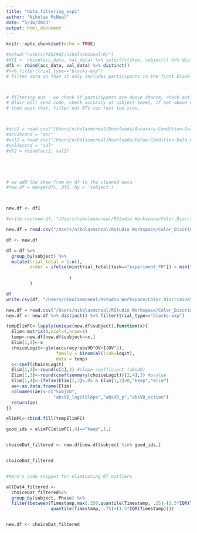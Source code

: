 ```yaml
---
title: "data_filtering_exp1"
author: "Nikolas McNeal"
date: "5/16/2023"
output: html_document
---
```


```r
knitr::opts_chunk$set(echo = TRUE)
```


```r
#setwd("/users/PAS1962/nikolasmcneal/R/")
#df1 <- rbind(acc_data, val_data) %>% select(c(skew, subject)) %>% distinct()
df1 <- rbind(acc_data, val_data) %>% distinct() 
#%>% filter(trial_type=="blocks-exp")
# filter data so that it only includes participants in the first block



# filtering out - we check if participants are above chance, check outliers
# Blair will send code, check accuracy at usbject-level, if not above chance, remove
# then past that, filter out RTs too fast too slow.



#acc2 = read.csv("/Users/nikolasmcneal/Downloads/Accuracy-Condition-Data_Filtered_3.3.2023.csv")
#acc2$cond = "acc"
#val2 = read.csv("/Users/nikolasmcneal/Downloads/Value-Condition-Data_Filtered_3.3.2023.csv")
#val2$cond = "val"
#df2 = rbind(acc2, val2)





# we add the skew from my df to the cleaned data
#new.df = merge(df1, df2, by = 'subject')



new.df <- df1
```

```r
#write.csv(new.df, "/Users/nikolasmcneal/RStudio Workspace/Color_Discrimination/Exp1/exp1skew.csv", row.names=FALSE)
```



```r
new.df = read.csv("/Users/nikolasmcneal/RStudio Workspace/Color_Discrimination/Exp1/exp1skew.csv")

df <- new.df

df = df %>%
  group_by(subject) %>%
  mutate(trial_total = 1:n(),
         order = ifelse(min(trial_total[task=="experiment_FR"]) < min(trial_total[task=="experiment_VB"]), "FR_VB", "VB_FR"
  
                        )
         )

df
write.csv(df, "/Users/nikolasmcneal/RStudio Workspace/Color_Discrimination/Exp1/exp1skew.csv", row.names=FALSE)
```




```r

new.df = read.csv("/Users/nikolasmcneal/RStudio Workspace/Color_Discrimination/Exp1/exp1skew.csv")
new.df <- new.df %>% distinct() %>% filter(trial_type=="blocks-exp")

tempElimFC<-lapply(unique(new.df$subject),function(x){
  Elim<-matrix(0,ncol=4,nrow=1)
  temp<-new.df[new.df$subject==x,]
  Elim[1,1]<-x
  choiceLogit<-glm(accuracy~absVD*OV+I(OV^2), 
                   family = binomial(link=logit),
                   data = temp)
  c<-coef(choiceLogit)
  Elim[1,2]<-round(c[2],3) #slope coefficient (absVD)
  Elim[1,3]<-round(coef(summary(choiceLogit))[2,4],3) #pvalue
  Elim[1,4]<-ifelse(Elim[1,3]<.05 & Elim[1,2]>0,"keep","elim")
  ae<-as.data.frame(Elim)
  colnames(ae)<-c("SubjID",
                  "absVD_logitSlope","absVD_p","absVD_action")
  return(ae)
})

elimFC<-rbind.fill(tempElimFC)

good_ids = elimFC[elimFC[,4]=="keep",1,]


choiceDat_filtered <- new.df[new.df$subject %in% good_ids,]


choiceDat_filtered


#Here's code snippet for eliminating RT outliers

allDat4_filtered <- 
  choiceDat_filtered%>%
  group_by(subject, Phase) %>%
  filter(between(Timestamp,max(.250,quantile(Timestamp, .25)-(1.5*IQR(Timestamp))),
                 quantile(Timestamp, .75)+(1.5*IQR(Timestamp))))


new.df <- choiceDat_filtered
```


